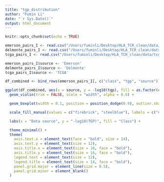 ```yaml
---
title: "tgp_distribution"
author: "Fumin Li"
date: "`r Sys.Date()`"
output: html_document
---
```


```r
knitr::opts_chunk$set(echo = TRUE)
```

```r
emerson_pairs_I <- read.csv("/Users/fuminli/Desktop/HLA_TCR_clean/data/emerson_pairs_I.csv")
delmonte_pairs_I <- read.csv("/Users/fuminli/Desktop/HLA_TCR_clean/data/delmonte_pairs_I.csv")
tcga_pairs_I <- read.csv("/Users/fuminli/Desktop/HLA_TCR_clean/data/tcga_pairs.csv")
```

```r
emerson_pairs_I$source <- 'Emerson'
delmonte_pairs_I$source <- 'Delmonte'
tcga_pairs_I$source <- 'TCGA'

df_combined <- bind_rows(emerson_pairs_I[, c("class", "tgp", "source")], delmonte_pairs_I[, c("class", "tgp", "source")],tcga_pairs_I[, c("class", "tgp", "source")])
```

```r
ggplot(df_combined, aes(x = source, y = -log10(tgp), fill = as.factor(class))) +
  geom_violin(trim = FALSE, scale = "width", alpha = 0.6) +

  geom_boxplot(width = 0.1, position = position_dodge(0.9), outlier.shape = 16, outlier.size = 1.5) +

  scale_fill_manual(values = c("firebrick", "steelblue"), labels = c("negative", "positive")) +

  labs(x = "Data source", y = "-log10(TGP)", fill = "Class") +

  theme_minimal() +
  theme(
    axis.text.x = element_text(face = "bold", size = 14), 
    axis.text.y = element_text(size = 12), 
    axis.title.x = element_text(size = 16, face = "bold"), 
    axis.title.y = element_text(size = 16, face = "bold"),  
    legend.text = element_text(size = 12),  
    legend.title = element_text(size = 14, face = "bold"),  
    panel.grid.major = element_line(size = 0.5), 
    panel.grid.minor = element_blank()  
  )
```

